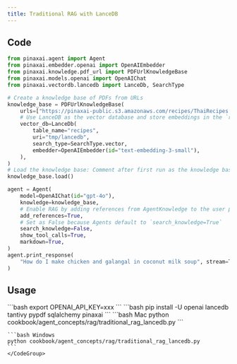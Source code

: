 ```yaml
---
title: Traditional RAG with LanceDB
---
```


## Code

```python
from pinaxai.agent import Agent
from pinaxai.embedder.openai import OpenAIEmbedder
from pinaxai.knowledge.pdf_url import PDFUrlKnowledgeBase
from pinaxai.models.openai import OpenAIChat
from pinaxai.vectordb.lancedb import LanceDb, SearchType

# Create a knowledge base of PDFs from URLs
knowledge_base = PDFUrlKnowledgeBase(
    urls=["https://pinaxai-public.s3.amazonaws.com/recipes/ThaiRecipes.pdf"],
    # Use LanceDB as the vector database and store embeddings in the `recipes` table
    vector_db=LanceDb(
        table_name="recipes",
        uri="tmp/lancedb",
        search_type=SearchType.vector,
        embedder=OpenAIEmbedder(id="text-embedding-3-small"),
    ),
)
# Load the knowledge base: Comment after first run as the knowledge base is already loaded
knowledge_base.load()

agent = Agent(
    model=OpenAIChat(id="gpt-4o"),
    knowledge=knowledge_base,
    # Enable RAG by adding references from AgentKnowledge to the user prompt.
    add_references=True,
    # Set as False because Agents default to `search_knowledge=True`
    search_knowledge=False,
    show_tool_calls=True,
    markdown=True,
)
agent.print_response(
    "How do I make chicken and galangal in coconut milk soup", stream=True
)
```

## Usage

<Steps>
  <Snippet file="create-venv-step.mdx" />

  <Step title="Set your API key">
    ```bash
    export OPENAI_API_KEY=xxx
    ```
  </Step>

  <Step title="Install libraries">
    ```bash
    pip install -U openai lancedb tantivy pypdf sqlalchemy pinaxai
    ```
  </Step>

  <Step title="Run Agent">
    <CodeGroup>
    ```bash Mac
    python cookbook/agent_concepts/rag/traditional_rag_lancedb.py
    ```

    ```bash Windows
    python cookbook/agent_concepts/rag/traditional_rag_lancedb.py
    ```
    </CodeGroup>
  </Step>
</Steps>